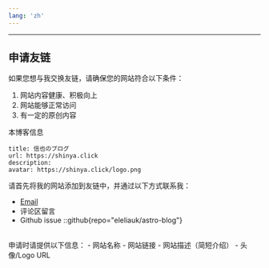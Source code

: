 ```yaml
---
lang: 'zh'
---
```


---

## 申请友链

如果您想与我交换友链，请确保您的网站符合以下条件：
1. 网站内容健康、积极向上
2. 网站能够正常访问
3. 有一定的原创内容

本博客信息
```
title: 信也のブログ
url: https://shinya.click
description:
avatar: https://shinya.click/logo.png
```

请首先将我的网站添加到友链中，并通过以下方式联系我：
- [Email](mailto:2831336720@qq.com)
- 评论区留言
- Github issue
::github{repo="eleliauk/astro-blog"}

<br />
申请时请提供以下信息：
- 网站名称
- 网站链接
- 网站描述（简短介绍）
- 头像/Logo URL
